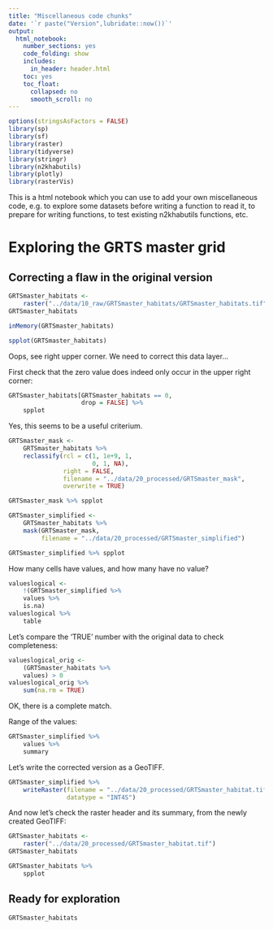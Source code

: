 ```yaml
---
title: "Miscellaneous code chunks"
date: '`r paste("Version",lubridate::now())`'
output:
  html_notebook:
    number_sections: yes
    code_folding: show
    includes:
      in_header: header.html
    toc: yes
    toc_float:
      collapsed: no
      smooth_scroll: no
---
```


```r
options(stringsAsFactors = FALSE)
library(sp)
library(sf)
library(raster)
library(tidyverse)
library(stringr)
library(n2khabutils)
library(plotly)
library(rasterVis)
```
This is a html notebook which you can use to add your own miscellaneous code,
e.g. to explore some datasets before writing a function to read it,
to prepare for writing functions, 
to test existing n2khabutils functions, etc.

# Exploring the GRTS master grid

## Correcting a flaw in the original version


```r
GRTSmaster_habitats <- 
    raster("../data/10_raw/GRTSmaster_habitats/GRTSmaster_habitats.tif")
GRTSmaster_habitats
```

```r
inMemory(GRTSmaster_habitats)
```

```r
spplot(GRTSmaster_habitats)
```


Oops, see right upper corner. We need to correct this data layer...

First check that the zero value does indeed only occur in the upper right corner:

```r
GRTSmaster_habitats[GRTSmaster_habitats == 0,
                    drop = FALSE] %>% 
    spplot
```

Yes, this seems to be a useful criterium.

<!-- ```{r} -->
<!-- flanders <-  st_read("../data/10_raw/flanders") -->
<!-- flanders_500 <-  -->
<!--     flanders %>%  -->
<!--     st_buffer(500) -->
<!-- ``` -->


<!-- ```{r include=FALSE} -->
<!-- # Inspired by code from <https://datacarpentry.org/r-raster-vector-geospatial/08-vector-plot-shapefiles-custom-legend/index.html>, -->
<!-- # however this was too heavy for plotting: -->
<!-- ggplot() + -->
<!--      geom_raster(data = GRTSmaster_habitats %>%  -->
<!--                      as.data.frame(xy = TRUE),  -->
<!--                  aes(x = x,  -->
<!--                      y = y,  -->
<!--                      fill = GRTSmaster_habitats)) + -->
<!--      geom_sf(data = flanders) + -->
<!--      geom_sf(data = flanders_500, -->
<!--              fill = NA, -->
<!--              colour = "red") + -->
<!--     coord_sf() -->
<!-- # compare with: -->
<!-- gplot(GRTSmaster_habitats) + -->
<!--     geom_tile(fill = value) # however, further extension seems difficult here -->
<!-- ``` -->


```r
GRTSmaster_mask <- 
    GRTSmaster_habitats %>% 
    reclassify(rcl = c(1, 1e+9, 1,
                       0, 1, NA),
               right = FALSE,
               filename = "../data/20_processed/GRTSmaster_mask",
               overwrite = TRUE)
```

```r
GRTSmaster_mask %>% spplot
```


<!-- ```{r} -->
<!-- GRTSmaster_habitats %>% cellStats('countNA') -->
<!-- ``` -->

```r
GRTSmaster_simplified <- 
    GRTSmaster_habitats %>% 
    mask(GRTSmaster_mask,
         filename = "../data/20_processed/GRTSmaster_simplified")
```


```r
GRTSmaster_simplified %>% spplot
```

How many cells have values, and how many have no value?

```r
valueslogical <- 
    !(GRTSmaster_simplified %>% 
    values %>% 
    is.na)
valueslogical %>% 
    table
```

Let's compare the 'TRUE' number with the original data to check completeness:

```r
valueslogical_orig <- 
    (GRTSmaster_habitats %>% 
    values) > 0
valueslogical_orig %>% 
    sum(na.rm = TRUE)
```

OK, there is a complete match.

Range of the values:

```r
GRTSmaster_simplified %>% 
    values %>%
    summary
```


Let's write the corrected version as a GeoTIFF.

```r
GRTSmaster_simplified %>% 
    writeRaster(filename = "../data/20_processed/GRTSmaster_habitat.tif",
                datatype = "INT4S")
```

And now let's check the raster header and its summary, from the newly created GeoTIFF:

```r
GRTSmaster_habitats <- 
    raster("../data/20_processed/GRTSmaster_habitat.tif")
GRTSmaster_habitats
```

```r
GRTSmaster_habitats %>% 
    spplot
```

## Ready for exploration

```r
GRTSmaster_habitats
```







